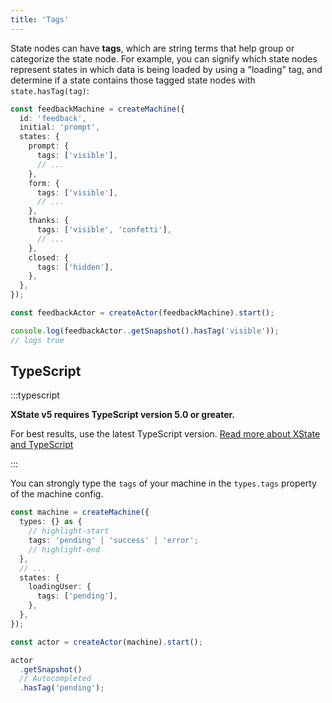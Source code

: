 ```yaml
---
title: 'Tags'
---
```


State nodes can have **tags**, which are string terms that help group or categorize the state node. For example, you can signify which state nodes represent states in which data is being loaded by using a "loading" tag, and determine if a state contains those tagged state nodes with `state.hasTag(tag)`:

```ts
const feedbackMachine = createMachine({
  id: 'feedback',
  initial: 'prompt',
  states: {
    prompt: {
      tags: ['visible'],
      // ...
    },
    form: {
      tags: ['visible'],
      // ...
    },
    thanks: {
      tags: ['visible', 'confetti'],
      // ...
    },
    closed: {
      tags: ['hidden'],
    },
  },
});

const feedbackActor = createActor(feedbackMachine).start();

console.log(feedbackActor..getSnapshot().hasTag('visible'));
// logs true
```

## TypeScript

:::typescript

**XState v5 requires TypeScript version 5.0 or greater.** 

For best results, use the latest TypeScript version. [Read more about XState and TypeScript](typescript.mdx)

:::

You can strongly type the `tags` of your machine in the `types.tags` property of the machine config.

```ts
const machine = createMachine({
  types: {} as {
    // highlight-start
    tags: 'pending' | 'success' | 'error';
    // highlight-end
  },
  // ...
  states: {
    loadingUser: {
      tags: ['pending'],
    },
  },
});

const actor = createActor(machine).start();

actor
  .getSnapshot()
  // Autocompleted
  .hasTag('pending');
```
